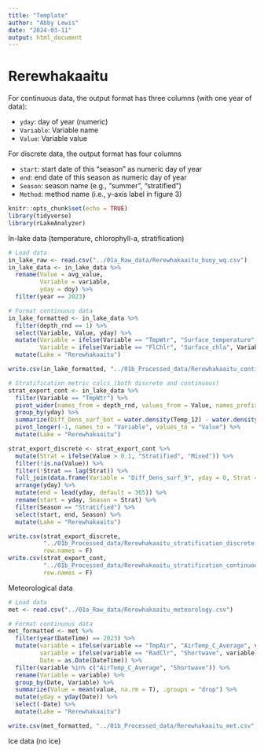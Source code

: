 ```yaml
---
title: "Template"
author: "Abby Lewis"
date: "2024-03-11"
output: html_document
---
```


# Rerewhakaaitu

For continuous data, the output format has three columns (with one year of data):

-   `yday`: day of year (numeric)
-   `Variable`: Variable name
-   `Value`: Variable value

For discrete data, the output format has four columns

-   `start`: start date of this "season" as numeric day of year
-   `end`: end date of this season as numeric day of year
-   `Season`: season name (e.g., "summer", "stratified")
-   `Method`: method name (i.e., y-axis label in figure 3)

```r
knitr::opts_chunk$set(echo = TRUE)
library(tidyverse)
library(rLakeAnalyzer)
```

In-lake data (temperature, chlorophyll-a, stratification)

```r
# Load data
in_lake_raw <- read.csv("../01a_Raw_data/Rerewhakaaitu_buoy_wq.csv")
in_lake_data <- in_lake_data %>%
  rename(Value = avg_value,
         Variable = variable,
         yday = doy) %>%
  filter(year == 2023) 

# Format continuous data
in_lake_formatted <- in_lake_data %>%
  filter(depth_rnd == 1) %>%
  select(Variable, Value, yday) %>%
  mutate(Variable = ifelse(Variable == "TmpWtr", "Surface_temperature", Variable),
         Variable = ifelse(Variable == "FlChlr", "Surface_chla", Variable)) %>%
  mutate(Lake = "Rerewhakaaitu")

write.csv(in_lake_formatted, "../01b_Processed_data/Rerewhakaaitu_continuous.csv", row.names = F)

# Stratification metric calcs (both discrete and continuous)
strat_export_cont <- in_lake_data %>%
  filter(Variable == "TmpWtr") %>%
  pivot_wider(names_from = depth_rnd, values_from = Value, names_prefix = "Temp_") %>%
  group_by(yday) %>%
  summarize(Diff_Dens_surf_bot = water.density(Temp_12) - water.density(Temp_1)) %>%
  pivot_longer(-1, names_to = "Variable", values_to = "Value") %>%
  mutate(Lake = "Rerewhakaaitu")

strat_export_discrete <- strat_export_cont %>%
  mutate(Strat = ifelse(Value > 0.1, "Stratified", "Mixed")) %>%
  filter(!is.na(Value)) %>%
  filter(!Strat == lag(Strat)) %>%
  full_join(data.frame(Variable = "Diff_Dens_surf_9", yday = 0, Strat = "Stratified")) %>%
  arrange(yday) %>%
  mutate(end = lead(yday, default = 365)) %>%
  rename(start = yday, Season = Strat) %>%
  filter(Season == "Stratified") %>%
  select(start, end, Season) %>%
  mutate(Lake = "Rerewhakaaitu")

write.csv(strat_export_discrete, 
          "../01b_Processed_data/Rerewhakaaitu_stratification_discrete.csv", 
          row.names = F)
write.csv(strat_export_cont, 
          "../01b_Processed_data/Rerewhakaaitu_stratification_continuous.csv", 
          row.names = F)
```

Meteorological data

```r
# Load data
met <- read.csv("../01a_Raw_data/Rerewhakaaitu_meteorology.csv")

# Format continuous data
met_formatted <- met %>%
  filter(year(DateTime) == 2023) %>%
  mutate(variable = ifelse(variable == "TmpAir", "AirTemp_C_Average", variable),
         variable = ifelse(variable == "RadClr", "Shortwave", variable),
         Date = as.Date(DateTime)) %>%
  filter(variable %in% c("AirTemp_C_Average", "Shortwave")) %>%
  rename(Variable = variable) %>%
  group_by(Date, Variable) %>%
  summarize(Value = mean(value, na.rm = T), .groups = "drop") %>%
  mutate(yday = yday(Date)) %>%
  select(-Date) %>%
  mutate(Lake = "Rerewhakaaitu")

write.csv(met_formatted, "../01b_Processed_data/Rerewhakaaitu_met.csv", row.names = F)
```

Ice data
(no ice)
